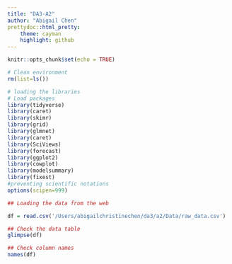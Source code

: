 ```yaml
---
title: "DA3-A2"
author: "Abigail Chen"
prettydoc::html_pretty:
    theme: cayman
    highlight: github
---
```


```r
knitr::opts_chunk$set(echo = TRUE)

# Clean environment
rm(list=ls())

# loading the libraries
# Load packages
library(tidyverse)
library(caret)
library(skimr)
library(grid)
library(glmnet)
library(caret)
library(SciViews)
library(forecast)
library(ggplot2)
library(cowplot)
library(modelsummary)
library(fixest)
#preventing scientific notations
options(scipen=999)
```

```r
## Loading the data from the web 

df = read.csv('/Users/abigailchristinechen/da3/a2/Data/raw_data.csv')

## Check the data table
glimpse(df)

## Check column names
names(df)
```



